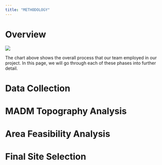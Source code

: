 ```yaml
---
title: "METHODOLOGY"
---
```


# Overview

![](images/Screenshot 2025-04-13 121555.png){fig-align="center"}

The chart above shows the overall process that our team employed in our project. In this page, we will go through each of these phases into further detail.

# Data Collection

# MADM Topography Analysis 

# Area Feasibility Analysis 

# Final Site Selection

